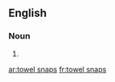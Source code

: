 ==English==

===Noun===
{{head|en}}

# {{plural of|towel snap}}

[[ar:towel snaps]]
[[fr:towel snaps]]